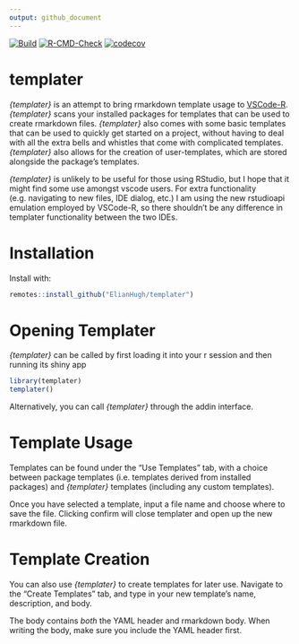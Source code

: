 ```yaml
---
output: github_document
---
```


<!-- badges: start -->
[![Build](https://travis-ci.com/ElianHugh/templater.svg?token=gH35B76qsVbgqgsMRb83&branch=master)](https://travis-ci.com/ElianHugh/templater)
[![R-CMD-Check](https://github.com/ElianHugh/templater/workflows/R-CMD-check/badge.svg)](https://github.com/ElianHugh/templater/actions)
[![codecov](https://codecov.io/gh/ElianHugh/templater/branch/master/graph/badge.svg?token=7BXS4HSBDX)](https://codecov.io/gh/ElianHugh/templater)
<!-- badges: end -->

# templater

*{templater}* is an attempt to bring rmarkdown template usage to [VSCode-R](https://github.com/Ikuyadeu/vscode-R). *{templater}* scans your installed packages for templates that can be used to create rmarkdown files. *{templater}* also comes with some basic templates that can be used to quickly get started on a project, without having to deal with all the extra bells and whistles that come with complicated templates. *{templater}* also allows for the creation of user-templates, which are stored alongside the package's templates.

*{templater}* is unlikely to be useful for those using RStudio, but I hope that it might find some use amongst vscode users.  For extra functionality (e.g. navigating to new files, IDE dialog, etc.) I am using the new rstudioapi emulation employed by VSCode-R, so there shouldn't be any difference in templater functionality between the two IDEs.

# Installation

Install with:

```r
remotes::install_github("ElianHugh/templater")
```

# Opening Templater

*{templater}* can be called by first loading it into your r session and then running its shiny app

```r
library(templater)
templater()
```

Alternatively, you can call *{templater}* through the addin interface.

# Template Usage

Templates can be found under the "Use Templates" tab, with a choice between package templates (i.e. templates derived from installed packages) and *{templater}* templates (including any custom templates).

Once you have selected a template, input a file name and choose where to save the file. Clicking confirm will close templater and open up the new rmarkdown file.

# Template Creation

You can also use *{templater}* to create templates for later use. Navigate to the "Create Templates" tab, and type in your new template's name, description, and body.

The body contains _both_ the YAML header and rmarkdown body. When writing the body, make sure you include the YAML header first.
